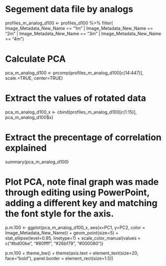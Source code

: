 # Segement data file by analogs 

profiles_m_analog_d100 <- profiles_d100 %>% filter(
   Image_Metadata_New_Name == "1m" | Image_Metadata_New_Name == "2m" | Image_Metadata_New_Name == "3m" | Image_Metadata_New_Name == "4m")

# Calculate PCA 

pca_m_analog_d100 <- prcomp(profiles_m_analog_d100[c(14:447)], scale.=TRUE, center=TRUE)

# Extract the values of rotated data 

pca_m_analog_d100_x <- cbind(profiles_m_analog_d100[c(1:15)], pca_m_analog_d100$x)

# Extract the precentage of correlation explained 

summary(pca_m_analog_d100)

# Plot PCA, note final graph was made through editing using PowerPoint, adding a different key and matching the font style for the axis.

p.m.100 <- ggplot(pca_m_analog_d100_x, aes(x=PC1, y=PC2, color = Image_Metadata_New_Name))
                  + geom_point(size=5) 
                  + stat_ellipse(level=0.95, linetype=1) 
                  + scale_color_manual(values = c("#bd00be", "#80ffff", "#26bf79", "#000080"))

p.m.100 + theme_bw() + theme(axis.text = element_text(size=20, face="bold"), panel.border = element_rect(size=1.5))
